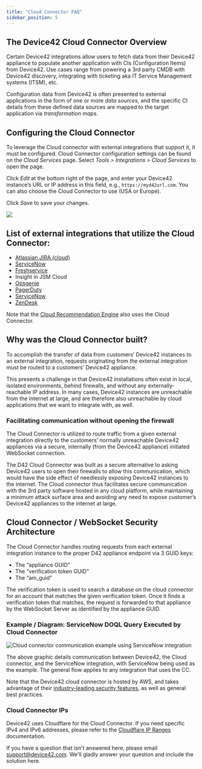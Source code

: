 ```yaml
---
title: "Cloud Connector FAQ"
sidebar_position: 5
---
```


## The Device42 Cloud Connector Overview

Certain Device42 integrations allow users to fetch data from their Device42 appliance to populate another application with CIs (Configuration Items) from Device42. Use cases range from powering a 3rd party CMDB with Device42 discovery, integrating with ticketing aka IT Service Management systems (ITSM), etc.

Configuration data from Device42 is often presented to external applications in the form of one or more _data sources_, and the specific CI details from these defined data sources are mapped to the target application via _transformation maps_.

## Configuring the Cloud Connector

To leverage the Cloud connector with external integrations that support it, it must be configured. Cloud Connector configuration settings can be found on the _Cloud Services_ page. Select _Tools > Integrations > Cloud Services_ to open the page.

Click _Edit_ at the bottom right of the page, and enter your Device42 instance’s URL or IP address in this field, e.g., `https://myd42url.com`. You can also choose the Cloud Connector to use (USA or Europe).

Click _Save_ to save your changes.

![](/assets/images/D42-28184_cloud-services-page.png)

## List of external integrations that utilize the Cloud Connector:

- [Atlassian JIRA (cloud)](integration/external-integrations/jira-integrations/device42-jira-cloud-integration.mdx)
- [ServiceNow](device42-servicenow-connector.mdx)
- [Freshservice](integration/external-integrations/freshservice-integration.mdx)
- Insight in JSM Cloud
- [Opsgenie](integration/external-integrations/opsgenie-integration.mdx)
- [PagerDuty](integration/external-integrations/pagerduty-integration.mdx)
- [ServiceNow](integration/external-integrations/device42-servicenow-connector.mdx)
- [ZenDesk](device42-zendesk-connector.mdx)

Note that the [Cloud Recommendation Engine](reports/reports/cloud-recommendation-engine.mdx) also uses the Cloud Connector.

## Why was the Cloud Connector built?

To accomplish the transfer of data from customers’ Device42 instances to an external integration, requests originating from the external integration must be routed to a customers’ Device42 appliance.

This presents a challenge in that Device42 installations often exist in local, isolated environments, behind firewalls, and without any externally-reachable IP address. In many cases, Device42 instances are unreachable from the internet at large, and are therefore also unreachable by cloud applications that we want to integrate with, as well.

### Facilitating communication without opening the firewall

The Cloud Connector is utilized to route traffic from a given external integration directly to the customers’ normally unreachable Device42 appliances via a secure, internally (from the Device42 appliance) initiated WebSocket connection.

The D42 Cloud Connector was built as a secure alternative to asking Device42 users to open their firewalls to allow this communication, which would have the side effect of needlessly exposing Device42 instances to the internet. The Cloud connector thus facilitates secure communication with the 3rd party software hosted in any cloud platform, while maintaining a minimum attack surface area and avoiding any need to expose customer’s Device42 appliances to the internet at large.

## Cloud Connector / WebSocket Security Architecture

The Cloud Connector handles routing requests from each external integration instance to the proper D42 appliance endpoint via 3 GUID keys:

- The “appliance GUID”
- The “verification token GUID”
- The “am_guid”

The verification token is used to search a database on the cloud connector for an account that matches the given verification token. Once it finds a verification token that matches, the request is forwarded to that appliance by the WebSocket Server as identified by the appliance GUID.

### Example / Diagram: ServiceNow DOQL Query Executed by Cloud Connector

![Cloud connector communication example using ServiceNow integration](/assets/images/Device42-ServiceNow_Integration_Cloud-Connector_v2.png)

The above graphic details communication between Device42, the Cloud connector, and the ServiceNow integration, with ServiceNow being used as the example. The general flow applies to any integration that uses the CC.

Note that the Device42 cloud connector is hosted by AWS, and takes advantage of their [industry-leading security features](https://aws.amazon.com/security/), as well as general best practices.

### Cloud Connector IPs

Device42 uses Cloudflare for the Cloud Connector. If you need specific IPv4 and IPv6 addresses, please refer to the [Cloudflare IP Ranges](https://www.cloudflare.com/en-in/) documentation.

If you have a question that isn't answered here, please email [support@device42.com](mailto:support@device42). We'll gladly answer your question and include the solution here.
